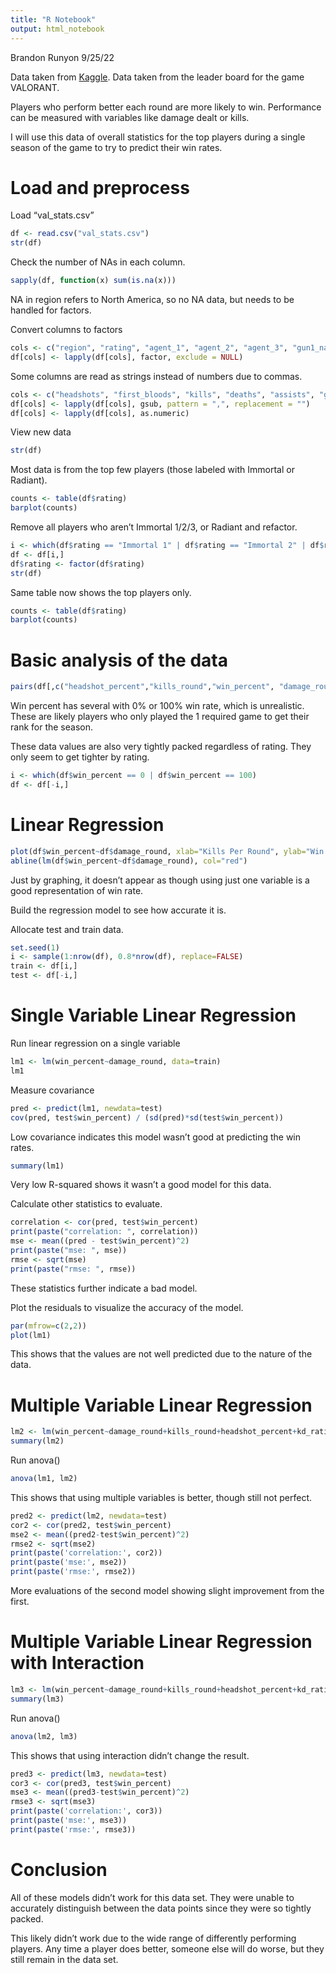 ```yaml
---
title: "R Notebook"
output: html_notebook
---
```

Brandon Runyon
9/25/22

Data taken from [Kaggle](https://www.kaggle.com/datasets/aliibrahim10/valorant-stats).
Data taken from the leader board for the game VALORANT.

Players who perform better each round are more likely to win. Performance can be measured with variables like damage dealt or kills.

I will use this data of overall statistics for the top players during a single season of the game to try to predict their win rates. 

# Load and preprocess

Load "val_stats.csv"

```r
df <- read.csv("val_stats.csv")
str(df)
```

Check the number of NAs in each column.

```r
sapply(df, function(x) sum(is.na(x)))
```
NA in region refers to North America, so no NA data, but needs to be handled for factors.

Convert columns to factors

```r
cols <- c("region", "rating", "agent_1", "agent_2", "agent_3", "gun1_name", "gun2_name", "gun3_name")
df[cols] <- lapply(df[cols], factor, exclude = NULL)
```

Some columns are read as strings instead of numbers due to commas.

```r

cols <- c("headshots", "first_bloods", "kills", "deaths", "assists", "gun1_kills", "gun2_kills")
df[cols] <- lapply(df[cols], gsub, pattern = ",", replacement = "")
df[cols] <- lapply(df[cols], as.numeric)

```

View new data

```r
str(df)
```

Most data is from the top few players (those labeled with Immortal or Radiant).

```r
counts <- table(df$rating)
barplot(counts)
```

Remove all players who aren't Immortal 1/2/3, or Radiant and refactor.

```r
i <- which(df$rating == "Immortal 1" | df$rating == "Immortal 2" | df$rating == "Immortal 3" | df$rating == "Radiant")
df <- df[i,]
df$rating <- factor(df$rating)
str(df)
```

Same table now shows the top players only.

```r
counts <- table(df$rating)
barplot(counts)
```

# Basic analysis of the data

```r
pairs(df[,c("headshot_percent","kills_round","win_percent", "damage_round", "kd_ratio")], col=df$rating)
```

Win percent has several with 0% or 100% win rate, which is unrealistic. These are likely players who only played the 1 required game to get their rank for the season.

These data values are also very tightly packed regardless of rating. They only seem to get tighter by rating.

```r
i <- which(df$win_percent == 0 | df$win_percent == 100)
df <- df[-i,]
```

# Linear Regression

```r
plot(df$win_percent~df$damage_round, xlab="Kills Per Round", ylab="Win Percent")
abline(lm(df$win_percent~df$damage_round), col="red")
```

Just by graphing, it doesn't appear as though using just one variable is a good representation of win rate.

Build the regression model to see how accurate it is.

Allocate test and train data.

```r
set.seed(1)
i <- sample(1:nrow(df), 0.8*nrow(df), replace=FALSE)
train <- df[i,]
test <- df[-i,]
```

# Single Variable Linear Regression

Run linear regression on a single variable

```r
lm1 <- lm(win_percent~damage_round, data=train)
lm1
```

Measure covariance

```r
pred <- predict(lm1, newdata=test)
cov(pred, test$win_percent) / (sd(pred)*sd(test$win_percent))
```

Low covariance indicates this model wasn't good at predicting the win rates.

```r
summary(lm1)
```
Very low R-squared shows it wasn't a good model for this data.

Calculate other statistics to evaluate.

```r
correlation <- cor(pred, test$win_percent)
print(paste("correlation: ", correlation))
mse <- mean((pred - test$win_percent)^2)
print(paste("mse: ", mse))
rmse <- sqrt(mse)
print(paste("rmse: ", rmse))
```

These statistics further indicate a bad model.

Plot the residuals to visualize the accuracy of the model.

```r
par(mfrow=c(2,2))
plot(lm1)
```
This shows that the values are not well predicted due to the nature of the data.

# Multiple Variable Linear Regression

```r
lm2 <- lm(win_percent~damage_round+kills_round+headshot_percent+kd_ratio+score_round, data=train)
summary(lm2)
```

Run anova()

```r
anova(lm1, lm2)
```

This shows that using multiple variables is better, though still not perfect.

```r
pred2 <- predict(lm2, newdata=test)
cor2 <- cor(pred2, test$win_percent)
mse2 <- mean((pred2-test$win_percent)^2) 
rmse2 <- sqrt(mse2)
print(paste('correlation:', cor2))
print(paste('mse:', mse2))
print(paste('rmse:', rmse2))
```

More evaluations of the second model showing slight improvement from the first.

# Multiple Variable Linear Regression with Interaction

```r
lm3 <- lm(win_percent~damage_round+kills_round+headshot_percent+kd_ratio+score_round+damage_round*kills_round*headshot_percent*kd_ratio*score_round, data=train)
summary(lm3)
```

Run anova()

```r
anova(lm2, lm3)
```

This shows that using interaction didn't change the result.

```r
pred3 <- predict(lm3, newdata=test)
cor3 <- cor(pred3, test$win_percent)
mse3 <- mean((pred3-test$win_percent)^2) 
rmse3 <- sqrt(mse3)
print(paste('correlation:', cor3))
print(paste('mse:', mse3))
print(paste('rmse:', rmse3))
```

# Conclusion

All of these models didn't work for this data set. They were unable to accurately distinguish between the data points since they were so tightly packed.

This likely didn't work due to the wide range of differently performing players. Any time a player does better, someone else will do worse, but they still remain in the data set.